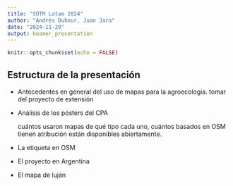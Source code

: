 ```yaml
---
title: "SOTM Latam 2024"
author: "Andrés Duhour, Juan Jara"
date: "2024-11-29"
output: beamer_presentation
---
```


```r
knitr::opts_chunk$set(echo = FALSE)
```

## Estructura de la presentación

* Antecedentes en general del uso de mapas para la agroecología. tomar del proyecto de extensión

* Análisis de los pósters del CPA

  cuántos usaron mapas
  de qué tipo cada uno, cuántos basados en OSM
  tienen atribución
  están disponibles abiertamente.

* La etiqueta en OSM

* El proyecto en Argentina

* El mapa de luján



<!-- This is an R Markdown presentation. Markdown is a simple formatting syntax for authoring HTML, PDF, and MS Word documents. For more details on using R Markdown see <http://rmarkdown.rstudio.com>. -->

<!-- When you click the **Knit** button a document will be generated that includes both content as well as the output of any embedded R code chunks within the document. -->

<!-- ## Slide with Bullets -->

<!-- - Bullet 1 -->
<!-- - Bullet 2 -->
<!-- - Bullet 3 -->

<!-- ## Slide with R Output -->

<!-- ```{r cars, echo = TRUE} -->
<!-- summary(cars) -->
<!-- ``` -->

<!-- ## Slide with Plot -->

<!-- ```{r pressure} -->
<!-- plot(pressure) -->
<!-- ``` -->

